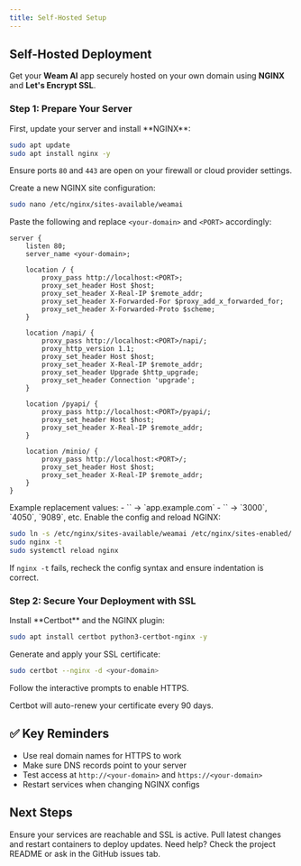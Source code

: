 ```yaml
---
title: Self-Hosted Setup
---
```


## Self-Hosted Deployment

Get your **Weam AI** app securely hosted on your own domain using **NGINX** and **Let's Encrypt SSL**.

### Step 1: Prepare Your Server

<AccordionGroup>

<Accordion icon="server" title="Update & Install NGINX"  defaultOpen>
First, update your server and install **NGINX**:

```bash
sudo apt update
sudo apt install nginx -y
```

<Note>Ensure ports `80` and `443` are open on your firewall or cloud provider settings.</Note>
</Accordion>

<Accordion icon="file" title="Create NGINX Config" defaultOpen>
Create a new NGINX site configuration:

```bash
sudo nano /etc/nginx/sites-available/weamai
```

Paste the following and replace `<your-domain>` and `<PORT>` accordingly:

```nginx
server {
    listen 80;
    server_name <your-domain>;

    location / {
        proxy_pass http://localhost:<PORT>;
        proxy_set_header Host $host;
        proxy_set_header X-Real-IP $remote_addr;
        proxy_set_header X-Forwarded-For $proxy_add_x_forwarded_for;
        proxy_set_header X-Forwarded-Proto $scheme;
    }

    location /napi/ {
        proxy_pass http://localhost:<PORT>/napi/;
        proxy_http_version 1.1;
        proxy_set_header Host $host;
        proxy_set_header X-Real-IP $remote_addr;
        proxy_set_header Upgrade $http_upgrade;
        proxy_set_header Connection 'upgrade';
    }

    location /pyapi/ {
        proxy_pass http://localhost:<PORT>/pyapi/;
        proxy_set_header Host $host;
        proxy_set_header X-Real-IP $remote_addr;
    }

    location /minio/ {
        proxy_pass http://localhost:<PORT>/;
        proxy_set_header Host $host;
        proxy_set_header X-Real-IP $remote_addr;
    }
}
```

<Tip>
Example replacement values:  
- `<your-domain>` → `app.example.com`  
- `<PORT>` → `3000`, `4050`, `9089`, etc.
</Tip>
</Accordion>

<Accordion icon="link" title="Enable Site & Reload NGINX" defaultOpen>
Enable the config and reload NGINX:

```bash
sudo ln -s /etc/nginx/sites-available/weamai /etc/nginx/sites-enabled/
sudo nginx -t
sudo systemctl reload nginx
```

<Note>If `nginx -t` fails, recheck the config syntax and ensure indentation is correct.</Note>
</Accordion>

</AccordionGroup>

### Step 2: Secure Your Deployment with SSL

<AccordionGroup>

<Accordion icon="shield-check" title="Install Certbot" defaultOpen>
Install **Certbot** and the NGINX plugin:

```bash
sudo apt install certbot python3-certbot-nginx -y
```
</Accordion>

<Accordion icon="lock" title="Generate SSL Certificate" defaultOpen>
Generate and apply your SSL certificate:

```bash
sudo certbot --nginx -d <your-domain>
```

Follow the interactive prompts to enable HTTPS.

<Note>Certbot will auto-renew your certificate every 90 days.</Note>
</Accordion>

</AccordionGroup>


## ✅ Key Reminders

- Use real domain names for HTTPS to work  
- Make sure DNS records point to your server  
- Test access at `http://<your-domain>` and `https://<your-domain>`  
- Restart services when changing NGINX configs


## Next Steps

<CardGroup cols={2}>

<Card title="Verify Deployment" icon="check" href="#">
Ensure your services are reachable and SSL is active.
</Card>

<Card title="Deploy Updates" icon="rocket" href="#">
Pull latest changes and restart containers to deploy updates.
</Card>

</CardGroup>

<Note>
Need help? Check the project README or ask in the GitHub issues tab.
</Note>